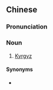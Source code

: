 ==Chinese==
{{zh-forms|gloss=-}}

===Pronunciation===
{{zh-pron
|m=jílìjísī
|cat=n
}}

===Noun===
{{zh-noun}}

# [[Kyrgyz]]

====Synonyms====
* {{zh-l|吉爾吉斯}}